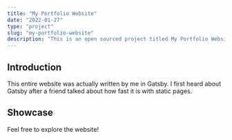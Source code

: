 ```yaml
---
title: "My Portfolio Website"
date: "2022-01-27"
type: "project"
slug: "my-portfolio-website"
description: "This is an open sourced project titled My Portfolio Website."
---
```


## Introduction

This entire website was actually written by me in Gatsby. I first heard about Gatsby after a friend talked about
how fast it is with static pages.

## Showcase

Feel free to explore the website!
